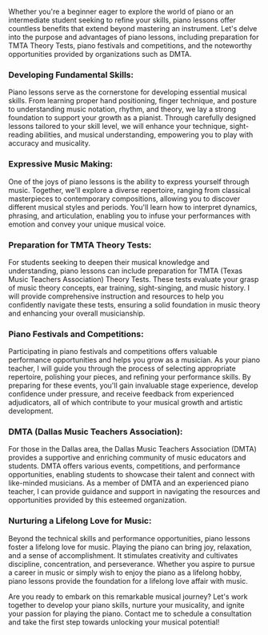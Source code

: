 Whether you're a beginner eager to explore the world of piano or an intermediate student seeking to refine your skills, piano lessons offer countless benefits that extend beyond mastering an instrument. Let's delve into the purpose and advantages of piano lessons, including preparation for TMTA Theory Tests, piano festivals and competitions, and the noteworthy opportunities provided by organizations such as DMTA.

### Developing Fundamental Skills:
Piano lessons serve as the cornerstone for developing essential musical skills. From learning proper hand positioning, finger technique, and posture to understanding music notation, rhythm, and theory, we lay a strong foundation to support your growth as a pianist. Through carefully designed lessons tailored to your skill level, we will enhance your technique, sight-reading abilities, and musical understanding, empowering you to play with accuracy and musicality.

### Expressive Music Making:
One of the joys of piano lessons is the ability to express yourself through music. Together, we'll explore a diverse repertoire, ranging from classical masterpieces to contemporary compositions, allowing you to discover different musical styles and periods. You'll learn how to interpret dynamics, phrasing, and articulation, enabling you to infuse your performances with emotion and convey your unique musical voice.

### Preparation for TMTA Theory Tests:
For students seeking to deepen their musical knowledge and understanding, piano lessons can include preparation for TMTA (Texas Music Teachers Association) Theory Tests. These tests evaluate your grasp of music theory concepts, ear training, sight-singing, and music history. I will provide comprehensive instruction and resources to help you confidently navigate these tests, ensuring a solid foundation in music theory and enhancing your overall musicianship.

### Piano Festivals and Competitions:
Participating in piano festivals and competitions offers valuable performance opportunities and helps you grow as a musician. As your piano teacher, I will guide you through the process of selecting appropriate repertoire, polishing your pieces, and refining your performance skills. By preparing for these events, you'll gain invaluable stage experience, develop confidence under pressure, and receive feedback from experienced adjudicators, all of which contribute to your musical growth and artistic development.

### DMTA (Dallas Music Teachers Association):
For those in the Dallas area, the Dallas Music Teachers Association (DMTA) provides a supportive and enriching community of music educators and students. DMTA offers various events, competitions, and performance opportunities, enabling students to showcase their talent and connect with like-minded musicians. As a member of DMTA and an experienced piano teacher, I can provide guidance and support in navigating the resources and opportunities provided by this esteemed organization.

### Nurturing a Lifelong Love for Music:
Beyond the technical skills and performance opportunities, piano lessons foster a lifelong love for music. Playing the piano can bring joy, relaxation, and a sense of accomplishment. It stimulates creativity and cultivates discipline, concentration, and perseverance. Whether you aspire to pursue a career in music or simply wish to enjoy the piano as a lifelong hobby, piano lessons provide the foundation for a lifelong love affair with music.

Are you ready to embark on this remarkable musical journey? Let's work together to develop your piano skills, nurture your musicality, and ignite your passion for playing the piano. Contact me to schedule a consultation and take the first step towards unlocking your musical potential!